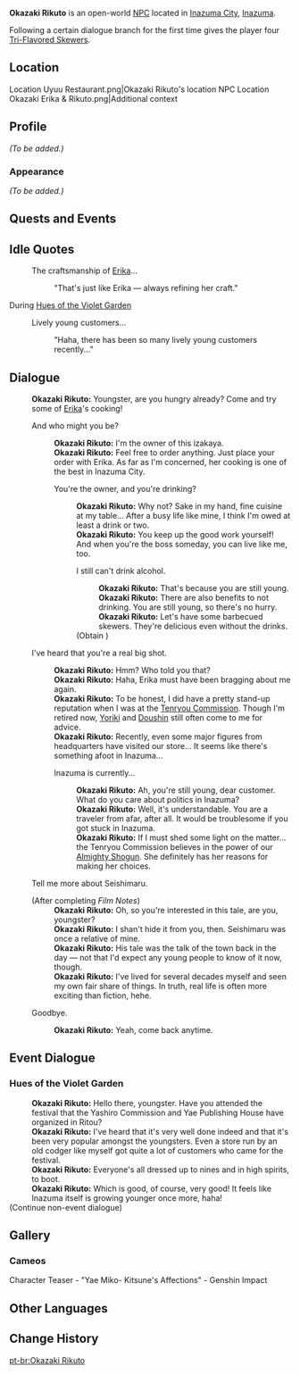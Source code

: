 {{Character Infobox
|type             = Open-World NPC
|image            = NPC Okazaki Rikuto.png
|region           = Inazuma
|location         = Inazuma
|affiliation      = Uyuu Restaurant
|title            = Owner of Uyuu Restaurant
|dialoguereward   = {{Card|Tri-Flavored Skewer|4}}
|spouse           = Okazaki Erika
}}
'''Okazaki Rikuto''' is an open-world [[NPC]] located in [[Inazuma City]], [[Inazuma]].

Following a certain dialogue branch for the first time gives the player four [[Tri-Flavored Skewer]]s.

==Location==
<gallery>
Location Uyuu Restaurant.png|Okazaki Rikuto's location
NPC Location Okazaki Erika & Rikuto.png|Additional context
</gallery>

==Profile==
<!-- detailed story/lore information goes here -->
''(To be added.)''

===Appearance===
''(To be added.)''

==Quests and Events==
{{Quests and Events}}

==Idle Quotes==
{{Dialogue Start}}
:{{DIcon|Idle}} The craftsmanship of [[Okazaki Erika|Erika]]...
::{{A|VO Okazaki Rikuto 01.ogg}} "That's just like Erika &mdash; always refining her craft."
{{Dialogue End}}

;During [[Hues of the Violet Garden]]
{{Dialogue Start}}
:{{DIcon|Idle}} Lively young customers...
::{{A|VO Okazaki Rikuto Irodori 01.ogg}} "Haha, there has been so many lively young customers recently..."
{{Dialogue End}}

==Dialogue==
{{Dialogue Start}}
:'''Okazaki Rikuto:''' Youngster, are you hungry already? Come and try some of [[Okazaki Erika|Erika]]'s cooking!
:{{DIcon}} And who might you be?
::'''Okazaki Rikuto:''' I'm the owner of this izakaya.
::'''Okazaki Rikuto:''' Feel free to order anything. Just place your order with Erika. As far as I'm concerned, her cooking is one of the best in Inazuma City.
::{{DIcon}} You're the owner, and you're drinking?
:::'''Okazaki Rikuto:''' Why not? Sake in my hand, fine cuisine at my table... After a busy life like mine, I think I'm owed at least a drink or two.
:::'''Okazaki Rikuto:''' You keep up the good work yourself! And when you're the boss someday, you can live like me, too.
:::{{DIcon|Reward}} I still can't drink alcohol.
::::'''Okazaki Rikuto:''' That's because you are still young.
::::'''Okazaki Rikuto:''' There are also benefits to not drinking. You are still young, so there's no hurry.
::::'''Okazaki Rikuto:''' Let's have some barbecued skewers. They're delicious even without the drinks.
:::;(Obtain {{Item|Tri-Flavored Skewer|20|x=4}})
:{{DIcon}} I've heard that you're a real big shot.
::'''Okazaki Rikuto:''' Hmm? Who told you that?
::'''Okazaki Rikuto:''' Haha, Erika must have been bragging about me again.
::'''Okazaki Rikuto:''' To be honest, I did have a pretty stand-up reputation when I was at the [[Tenryou Commission]]. Though I'm retired now, [[Yoriki]] and [[Doushin]] still often come to me for advice.
::'''Okazaki Rikuto:''' Recently, even some major figures from headquarters have visited our store... It seems like there's something afoot in Inazuma...
::{{DIcon}} Inazuma is currently...
:::'''Okazaki Rikuto:''' Ah, you're still young, dear customer. What do you care about politics in Inazuma?
:::'''Okazaki Rikuto:''' Well, it's understandable. You are a traveler from afar, after all. It would be troublesome if you got stuck in Inazuma.
:::'''Okazaki Rikuto:''' If I must shed some light on the matter... the Tenryou Commission believes in the power of our [[Raiden Shogun|Almighty Shogun]]. She definitely has her reasons for making her choices.
:{{DIcon}} Tell me more about Seishimaru.
:;(After completing ''Film Notes'')
::'''Okazaki Rikuto:''' Oh, so you're interested in this tale, are you, youngster?
::'''Okazaki Rikuto:''' I shan't hide it from you, then. Seishimaru was once a relative of mine.
::'''Okazaki Rikuto:''' His tale was the talk of the town back in the day &mdash; not that I'd expect any young people to know of it now, though.
::'''Okazaki Rikuto:''' I've lived for several decades myself and seen my own fair share of things. In truth, real life is often more exciting than fiction, hehe.
:{{DIcon}} Goodbye.
::'''Okazaki Rikuto:''' Yeah, come back anytime.
{{Dialogue End}}

==Event Dialogue==
===Hues of the Violet Garden===
{{Dialogue Start}}
:'''Okazaki Rikuto:''' Hello there, youngster. Have you attended the festival that the Yashiro Commission and Yae Publishing House have organized in Ritou?
:'''Okazaki Rikuto:''' I've heard that it's very well done indeed and that it's been very popular amongst the youngsters. Even a store run by an old codger like myself got quite a lot of customers who came for the festival.
:'''Okazaki Rikuto:''' Everyone's all dressed up to nines and in high spirits, to boot.
:'''Okazaki Rikuto:''' Which is good, of course, very good! It feels like Inazuma itself is growing younger once more, haha!
;(Continue non-event dialogue)
{{Dialogue End}}

==Gallery==
{{Files by Character Gallery|titlematch=<!--
-->Yae Miko TPRGT 2022 - Aether.png¦<!--
-->Yae Miko TPRGT 2022 - Lumine.png
}}

===Cameos===
<gallery>
Character Teaser - "Yae Miko- Kitsune's Affections" - Genshin Impact
</gallery>

==Other Languages==
{{Other Languages
|default_hidden = 1
|en      = Okazaki Rikuto
|zhs     = 冈崎陆斗
|zhs_rm  = Gāngqí Lùdǒu
|zht     = 岡崎陸斗
|zht_rm  = Gāngqí Lùdǒu
|ja      = 岡崎陸斗
|ja_rm   = Okazaki Rikuto
|ko      = 오카자키 리쿠토
|es      = Okazaki Rikuto
|fr      = Okazaki Rikuto
|ru      = Окадзаки Рикуто
|th      = Okazaki Rikuto
|vi      = Okazaki Rikuto
|de      = Okazaki Rikuto
|id      = Okazaki Rikuto
|pt      = Okazaki Rikuto
|tr      = Okazaki Rikuto
|it      = Okazaki Rikuto
}}

==Change History==
{{Change History|2.1}}

[[pt-br:Okazaki Rikuto]]